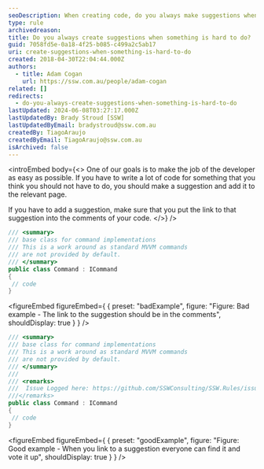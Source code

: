 ```yaml
---
seoDescription: When creating code, do you always make suggestions when something is hard to do?
type: rule
archivedreason:
title: Do you always create suggestions when something is hard to do?
guid: 7058fd5e-0a18-4f25-b085-c499a2c5ab17
uri: create-suggestions-when-something-is-hard-to-do
created: 2018-04-30T22:04:44.000Z
authors:
  - title: Adam Cogan
    url: https://ssw.com.au/people/adam-cogan
related: []
redirects:
  - do-you-always-create-suggestions-when-something-is-hard-to-do
lastUpdated: 2024-06-08T03:27:17.000Z
lastUpdatedBy: Brady Stroud [SSW]
lastUpdatedByEmail: bradystroud@ssw.com.au
createdBy: TiagoAraujo
createdByEmail: TiagoAraujo@ssw.com.au
isArchived: false
---
```


<introEmbed
  body={<>
One of our goals is to make the job of the developer as easy as possible. If you have to write a lot of code for something that you think you should not have to do, you should make a suggestion and add it to the relevant page.

If you have to add a suggestion, make sure that you put the link to that suggestion into the comments of your code.
  </>}
/>
```cs
/// <summary>
/// base class for command implementations
/// This is a work around as standard MVVM commands
/// are not provided by default.
/// </summary>
public class Command : ICommand
{
 // code
}
```
<figureEmbed figureEmbed={ {
  preset: "badExample",
  figure: "Figure: Bad example - The link to the suggestion should be in the comments",
  shouldDisplay: true
} } />


```cs
/// <summary>
/// base class for command implementations
/// This is a work around as standard MVVM commands
/// are not provided by default.
/// </summary>
///
/// <remarks>
///  Issue Logged here: https://github.com/SSWConsulting/SSW.Rules/issues/3
///</remarks>
public class Command : ICommand
{
 // code
}
```
<figureEmbed figureEmbed={ {
  preset: "goodExample",
  figure: "Figure: Good example - When you link to a suggestion everyone can find it and vote it up",
  shouldDisplay: true
} } />

